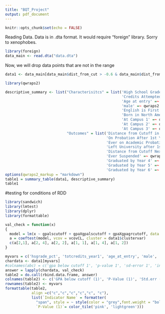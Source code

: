 ```yaml
---
title: "BQT_Project"
output: pdf_document
---
```


```r
knitr::opts_chunk$set(echo = FALSE)
```

Reading Data. Data is in .dta format. It would require "foreign" library. Sorry to xenophobes. 

```r
library(foreign)
data_main <- read.dta("data.dta")
```

Now, we will drop data points that are not in the range

```r
data1 <- data_main[data_main$dist_from_cut > -0.6 & data_main$dist_from_cut < 0.6, ]
```

```r
library(qwraps2)

descriptive_summary <- list("Characterisitcs" = list('High School Grade Percentile' =~ qwraps2::mean_sd(hsgrade_pct),
                                                     'Credits Attempted in First Year' =~ qwraps2::mean_sd(totcredits_year1),
                                                     'Age at entry' =~ qwraps2::mean_sd(age_at_entry),
                                                     'male' =~ qwraps2::mean_sd(male),
                                                     'English is First Language' =~ qwraps2::mean_sd(english),
                                                     'Born in North America' =~ qwraps2::mean_sd(bpl_north_america),
                                                     'At Campus 1' =~ qwraps2::mean_sd(loc_campus1),
                                                     'At Campus 2' =~ qwraps2::mean_sd(loc_campus2),
                                                     'At Campus 3' =~ qwraps2::mean_sd(loc_campus3)), 
                            "Outcomes" = list('Distance from Cutoff in 1st Year' =~ qwraps2::mean_sd(dist_from_cut),
                                              'On Probation After 1st Year' =~ qwraps2::mean_sd(probation_year1),
                                              'Ever on Academic Probation' =~ qwraps2::mean_sd(probation_ever),
                                              'Left University after 1st Evaluation' =~ qwraps2::mean_sd(left_school),
                                              'Distance from Cutoff Next Evaluation' =~ qwraps2::mean_sd(nextGPA, na_rm = TRUE, show_n = 'never'),
                                              'Ever Suspended' =~ qwraps2::mean_sd(suspended_ever, na_rm = TRUE, show_n = 'never'),
                                              'Graduated by Year 4' =~ qwraps2::mean_sd(gradin4, na_rm = TRUE, show_n = 'never'),
                                              'Graduated by Year 5' =~ qwraps2::mean_sd(gradin5, na_rm = TRUE, show_n = 'never'),
                                              'Graduated by Year 6' =~ qwraps2::mean_sd(gradin6, na_rm = TRUE, show_n = 'never')))
options(qwraps2_markup = "markdown")
table1 = summary_table(data1, descriptive_summary)
table1
```

#testing for conditions of RDD
```r
library(sandwich)
library(lmtest)
library(dplyr)
library(formattable)

val_check = function(x)
{
  model = lm(x ~ gpalscutoff + gpaXgpalscutoff + gpaXgpagrcutoff, data = data1)
  a = coeftest(model, vcov = vcovCL, cluster = data1$clustervar)
  c(a[2,1], a[2, 4], a[2, 2], a[1, 1], a[1, 4], a[1, 2])
}

myvars = c('hsgrade_pct', 'totcredits_year1', 'age_at_entry', 'male', 'english','bpl_north_america','loc_campus1', 'loc_campus2', 'loc_campus3')
chardata <- data1[myvars]
#colnames(abc) = c('gpa below cutoff 1', 'p-value 1', 'sd-error 1', 'intercept 0', 'p value 0', 'sd-error 1')
answer = lapply(chardata, val_check)
table2 = do.call(rbind.data.frame, answer)
colnames(table2) <- c('GPA below cutoff (1)', 'P-Value (1)', 'Std.err (1)','Intercept (0)', 'P-Value (0)', 'Std.err (0)')
rownames(table2) <- myvars
formattable(table2, 
            align =c("c","c","c","c","c", "c"), 
            list(`Indicator Name` = formatter(
              "span", style = ~ style(color = "grey",font.weight = "bold")),
              `P-Value (1)`= color_tile('pink', 'lightgreen')))
```
